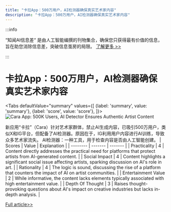 ```yaml
---
title: "卡拉App：500万用户，AI检测器确保真实艺术家内容"
description: "卡拉App：500万用户，AI检测器确保真实艺术家内容"
---
```



:::info

“知闻AI信息差“ 是由人工智能编撰的刊物集合，确保您只获得最有价值的信息，旨在助您消除信息差，突破信息茧房的局限。  [了解更多 >>](/)

:::

# 卡拉App：500万用户，AI检测器确保真实艺术家内容


<Tabs
	defaultValue="summary"
	values={[
	{label: 'summary', value: 'summary'},
	{label: 'score', value: 'score'},
]}>
<TabItem value="summary">
<img
  src="https://image.informedainews.com/2024/06/08/To-wz4-1717825172-0.jpg"
  alt="Cara App: 500K Users, AI Detector Ensures Authentic Artist Content"
/>



新应用“卡拉”（Cara）针对艺术家群体，禁止AI生成内容，已吸引500万用户，类似X和IG平台，但配备了AI检测器。原因在于，IG利用用户内容进行AI训练，导致众多艺术家流失。
AI检测器：一种工具，用于检查内容是否由人工智能创建。
</TabItem>
<TabItem value="score">
	| Scores     | Value   | Explanation |
	| -------- | ------- | ------- |
	| Practicality  | 4    | Content directly addresses the practical need for platforms that protect artists from AI-generated content.    |
	| Social Impact | 4     | Content highlights a significant social issue affecting artists, sparking discussion on AI's role in art.    |
	| Rationality    | 4    | The logic is sound, discussing the rise of a platform that counters the impact of AI on artist communities.    |
	| Entertainment Value    | 2    | While informative, the content lacks elements typically associated with high entertainment value.    |
	| Depth Of Thought    | 3    | Raises thought-provoking questions about AI's impact on creative industries but lacks in-depth analysis.    |
</TabItem>
</Tabs>

[Full article>>](https://x.com/nishuang/status/1798689734719615133)
